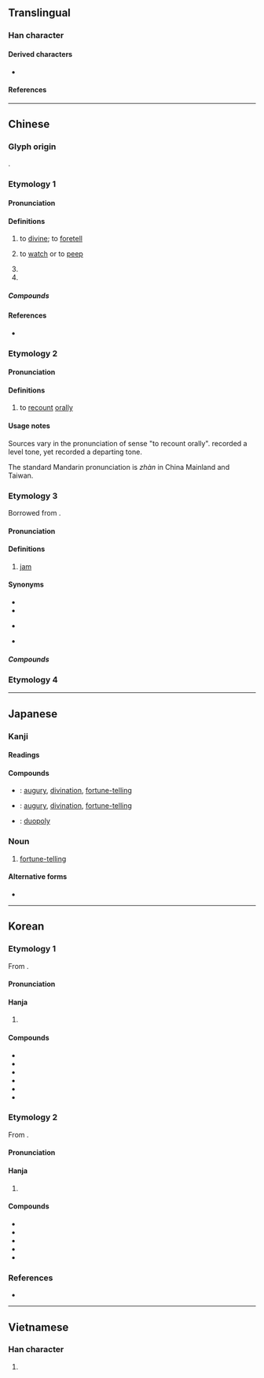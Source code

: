{{also|佔}}
{{character info}}
==Translingual==
{{stroke order|type=animate}}

===Han character===
{{Han char|rn=25|rad=卜|as=03|sn=5|four=21600|canj=YR|ids=⿱[[卜|⺊]][[口]]}}

====Derived characters====
* {{l|mul|[[點]]([[点]], [[奌]]), [[店]], [[佔]], [[𢓕]], [[沾]], [[苫]], [[坫]], [[战]], [[粘]], [[砧]], [[拈]], [[毡]], [[鉆]]([[钻]]), [[玷]], [[貼]]([[贴]]), [[黏]], [[阽]], [[帖]], [[扂]], [[颭]]([[飐]]), [[鮎]]([[鲇]]), [[𡱇]], [[痁]], [[𨱬]], [[㚲]], [[趈]], [[迠]], [[炶]], [[煔]], [[枮]]}}

====References====
{{Han ref|kx=0157.300|dkj=02780|dj=0361.190|hdz=10092.050|uh=5360}}

----

==Chinese==
{{zh-forms}}

===Glyph origin===
{{Han etym}}
{{Han compound|卜|口|ls=ic}}.

===Etymology 1===

====Pronunciation====
{{zh-pron
|m=zhān
|c=zim1
|mn=chiam
|mc=1
|oc=y,1
|cat=v
}}

====Definitions====
{{zh-hanzi}}

# to [[divine]]; to [[foretell]]
# {{lb|zh|obsolete}} to [[watch]] or to [[peep]]
# {{n-g|Variant pronunciation of sense "to recount orally" below}}
# {{surname|zh|nodot=1}}

=====Compounds=====
{{attention|zh|get rid of those that mean "occupy"}}

{{zh-der|占上游|占頭籌|占驗|占斷|占上風|占拜|占為己有|占鰲頭|占地步|占花魁|占星|占親|占人|占夢|影占|占地盤|占風使帆|占星術|侵占罪|占課|占身|占鳳|占上|占強|占地|口占|占用|寡占|占場兒|占領|占有|占射|占卦|占卜|包占|吉占|占據|占房|占有權|侵占|占候|強占|獨占鼇頭|獨占|拜占庭|早占勿藥|稍占上風|獨占花魁|獨占鰲頭|獨占資本|搶占|標占|攻占|進占|竊占|鼇頭獨占|鵲巢鳩占|鳳占|鳩占鵲巢|鰲頭獨占|陰占|聯合獨占|霸占|竊占罪}}

====References====
* {{R:yue:mfccd}}

===Etymology 2===

====Pronunciation====
{{zh-pron
|m=zhàn
|c=zim3
|mn=chiàm
|mc=2
|oc=n,2
|cat=v
}}

====Definitions====
{{zh-hanzi}}

# to [[recount]] [[orally]]

====Usage notes====
Sources vary in the pronunciation of sense "to recount orally". ''{{w|Zhengzitong}}'' recorded a level tone, yet ''{{w|Zihui}}'' recorded a departing tone.

The standard Mandarin pronunciation is ''zhàn'' in China Mainland and Taiwan.

===Etymology 3===
Borrowed from {{bor|zh|en|jam}}.

====Pronunciation====
{{zh-pron
|c=zim1,zem1
|cat=n
}}

====Definitions====
{{zh-hanzi}}

# {{lb|zh|Cantonese}} [[jam]] {{gloss|type of fruit preserve}}

====Synonyms====
* {{zh-l|果醬}}
* {{zh-l|果子醬}}
* {{q|Cantonese}} {{zh-l|果占}}
* {{q|Min Nan}} {{zh-l|苒}}

=====Compounds=====
{{zh-der|果占}}

===Etymology 4===
{{zh-see|佔}}

{{zh-cat|Beginning}}

----

==Japanese==

===Kanji===
{{ja-kanji|grade=c|rs=卜03}}

====Readings====
{{ja-readings
|goon=せん<せん<せむ
|kanon=せん<せん<せむ
|kun=し-める, うらな-う<うらな-ふ, うら-
}}

====Compounds====
{{der-top|Compounds}}
* {{ja-r|占%卜|せん%ぼく}}: [[augury]], [[divination]], [[fortune-telling]]
* {{ja-r|卜%占|ぼく%せん}}: [[augury]], [[divination]], [[fortune-telling]]
* {{ja-r|複%占|ふく%せん}}: [[duopoly]]
{{der-bottom}}

===Noun===
{{ja-kanjitab|うら|yomi=k}}

{{ja-noun|うら}}

# {{lb|ja|archaic|sort=うら}} [[fortune-telling]]

====Alternative forms====
* {{l|ja|卜}}

----

==Korean==

===Etymology 1===
From {{der|ko|ltc|sort=점|-}} {{ltc-l|占|id=2}}.

{{collapse|
* {{hanja-dongguk|졈〮|cyém}}
|Historical readings
|bg=#FFFFFF}}

====Pronunciation====
{{ko-hanja-pron|점}}

====Hanja====
{{ko-hanja-search}}
{{ko-hanja|차지하다|차지할|점}}

# {{hanja form of|점|to [[hold]]; to [[occupy]]}}

====Compounds====
{{der-top3|Compounds}}
* {{ko-l|점거|占據}}
* {{ko-l|점득|占得}}
* {{ko-l|점령|占領}}
* {{ko-l|점유|占有}}
* {{ko-l|독점|獨占}}
* {{ko-l|매점|買占}}
{{der-bottom}}

===Etymology 2===
From {{der|ko|ltc|sort=점|-}} {{ltc-l|占|id=1}}.

{{collapse|
* {{hanja-dongguk|졈|cyem}}
* {{hanja-hunmong|졈|cyem|雜語#하22A|hun=졈복〮 졈}}
* {{hanja-sinjeung|졈|cyem|hun=졈과 졈}}
|Historical readings
|bg=#FFFFFF}}

====Pronunciation====
{{ko-hanja-pron|점}}

====Hanja====
{{ko-hanja|점치다|점칠|점}}

# {{hanja form of|점|to [[augur#Verb|augur]]; to [[divine#Verb|divine]]}}

====Compounds====
{{der-top3|Compounds}}
* {{ko-l|점괘|占卦}}
* {{ko-l|점서|占書}}
* {{ko-l|점서|占筮}}
* {{ko-l|점술|占術}}
* {{ko-l|점성술|占星術}}
{{der-bottom}}

===References===
* {{R:hanjadoc|982}}

----

==Vietnamese==

===Han character===
{{vi-readings|reading=[[Chiêm]], [[chăm]], [[chàm]], [[chễm]], [[chím]], [[chiếm]], [[giếm]], [[chầm]], [[chằm]], [[chem]], [[coi]], [[xem]]|rs=卜03}}

# {{rfdef|vi|sort=卜03}}